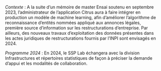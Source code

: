 
*Contexte* : A la suite d'un mémoire de master Ensai soutenu en
septembre 2023, l'administrateur de l'application Citrus aura à faire
intégrer en production un modèle de machine learning, afin d'améliorer
l'algorithme de reconnaissance d'entités nommées appliqué aux annonces
légales, première source d'information sur les restructurations
d'entreprise. Par ailleurs, des nouveaux travaux d'exploitation des
données présentes dans les actes juridiques de restructurations fournis
par l'INPI sont envisagés en 2024.



*Programme 2024* : En 2024, le SSP Lab échangera avec la division
Infrastructures et répertoires statistiques de façon à préciser la
demande d'appui et les modalités de collaboration.